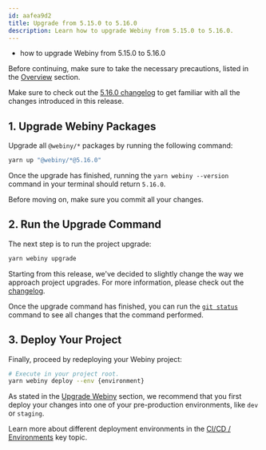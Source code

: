 ```yaml
---
id: aafea9d2
title: Upgrade from 5.15.0 to 5.16.0
description: Learn how to upgrade Webiny from 5.15.0 to 5.16.0.
---
```



<Alert type="success" title="What you’ll learn">

- how to upgrade Webiny from 5.15.0 to 5.16.0

</Alert>

<Alert type="danger">

Before continuing, make sure to take the necessary precautions, listed in the [Overview](/docs/release-notes/upgrade-webiny#-precaution-measures) section.

</Alert>

<Alert type="info">

Make sure to check out the [5.16.0 changelog](/docs/release-notes/5.16.0/changelog) to get familiar with all the changes introduced in this release.

</Alert>

## 1. Upgrade Webiny Packages

Upgrade all `@webiny/*` packages by running the following command:

```bash
yarn up "@webiny/*@5.16.0"
```

Once the upgrade has finished, running the `yarn webiny --version` command in your terminal should return `5.16.0`.

<Alert type="info">

Before moving on, make sure you commit all your changes.

</Alert>

## 2. Run the Upgrade Command

The next step is to run the project upgrade:

```bash
yarn webiny upgrade
```

<Alert type="info">

Starting from this release, we've decided to slightly change the way we approach project upgrades. For more information, please check out the [changelog](/docs/release-notes/5.16.0/changelog#changes-in-the-way-we-approach-project-upgrades).

</Alert>

Once the upgrade command has finished, you can run the [`git status`](https://git-scm.com/docs/git-status) command to see all changes that the command performed.

## 3. Deploy Your Project

Finally, proceed by redeploying your Webiny project:

```bash
# Execute in your project root.
yarn webiny deploy --env {environment}
```

<Alert type="warning">

As stated in the [Upgrade Webiny](/docs/release-notes/upgrade-webiny#pre-production-environments-first) section, we recommend that you first deploy your changes into one of your pre-production environments, like `dev` or `staging`.

</Alert>

<Alert type="success">

Learn more about different deployment environments in the [CI/CD / Environments](/docs/core-development-concepts/ci-cd/environments) key topic.

</Alert>
